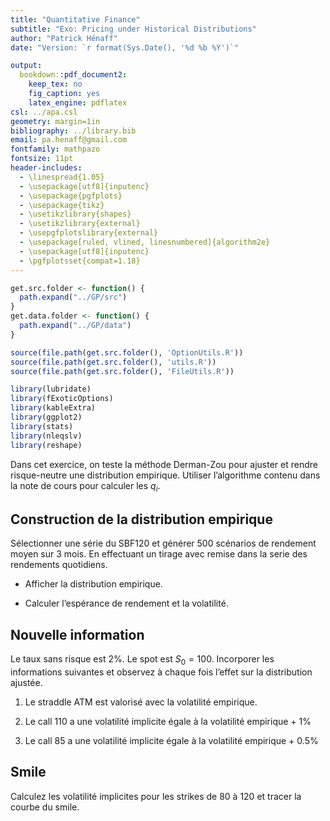 ```yaml
---
title: "Quantitative Finance"
subtitle: "Exo: Pricing under Historical Distributions"
author: "Patrick Hénaff"
date: "Version: `r format(Sys.Date(), '%d %b %Y')`"

output:
  bookdown::pdf_document2:
    keep_tex: no
    fig_caption: yes
    latex_engine: pdflatex
csl: ../apa.csl
geometry: margin=1in
bibliography: ../library.bib
email: pa.henaff@gmail.com
fontfamily: mathpazo
fontsize: 11pt
header-includes:
  - \linespread{1.05}
  - \usepackage[utf8]{inputenc}
  - \usepackage{pgfplots}
  - \usepackage{tikz}
  - \usetikzlibrary{shapes}
  - \usetikzlibrary{external}
  - \usepgfplotslibrary{external}
  - \usepackage[ruled, vlined, linesnumbered]{algorithm2e}
  - \usepackage[utf8]{inputenc}
  - \pgfplotsset{compat=1.18}
---
```


```r
get.src.folder <- function() {
  path.expand("../GP/src")
}
get.data.folder <- function() {
  path.expand("../GP/data")
}
```

```r
source(file.path(get.src.folder(), 'OptionUtils.R'))
source(file.path(get.src.folder(), 'utils.R'))
source(file.path(get.src.folder(), 'FileUtils.R'))
```

```r
library(lubridate)
library(fExoticOptions)
library(kableExtra)
library(ggplot2)
library(stats)
library(nleqslv)
library(reshape)
```

Dans cet exercice, on teste la méthode Derman-Zou pour ajuster et rendre risque-neutre une distribution empirique. Utiliser l'algorithme contenu dans la note de cours pour calculer les $q_i$.


## Construction de la distribution empirique

Sélectionner une série du SBF120 et générer 500 scénarios de rendement moyen sur 3 mois.
En effectuant un tirage avec remise dans la serie des rendements quotidiens.

- Afficher la distribution empirique.

- Calculer l'espérance de rendement et la volatilité. 


## Nouvelle information

Le taux sans risque est 2%. Le spot est $S_0 = 100$.   Incorporer les informations suivantes et observez à chaque fois l'effet sur la distribution ajustée.

1. Le straddle ATM est valorisé avec la volatilité empirique.

2. Le call 110 a une volatilité implicite égale à la volatilité empirique + 1%

3. Le call 85 a une volatilité implicite égale à la volatilité empirique + 0.5%

## Smile

Calculez les volatilité implicites pour les strikes de 80 à 120 et tracer la courbe du smile.

